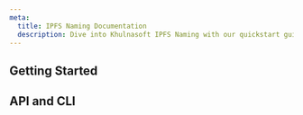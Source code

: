 ```yaml
---
meta:
  title: IPFS Naming Documentation
  description: Dive into Khulnasoft IPFS Naming with our quickstart guides, how-tos, tutorials and more.
---
```


<ProductHeader
   productName="IPFS Naming"
   productLogo="ipfsNaming"
   description="IPFS Naming is a decentralized protocol for sharing and storing content. Create, maintain and share keys on the IPFS network through Distributed Hash Tables (DHTs)."
   url="/labs/ipfs-naming/quickstart/"
   label="IPFS Naming Quickstart"
/>

## Getting Started

<Grid>
    <SummaryCard
        title="Quickstart"
        icon="rocket"
        description="Learn how to create and import an IPNS key, and update your records in a few steps."
        label="View Quickstart"
        url="/labs/ipfs-naming/quickstart/"
    />
    <SummaryCard
        title="Concepts"
        icon="info"
        description="Core concepts that give you a better understanding of IPFS Naming."
        label="View Concepts"
        url="/labs/ipfs-naming/concepts/"
    />
    <SummaryCard
        title="How Tos"
        icon="help-circle-outline"
        description="Learn how to use IPFS Naming via the Khulnasoft console."
        label="View How-Tos"
        url="/labs/ipfs-naming/how-to/"
    />
</Grid>

## API and CLI
<Grid>
    <DefaultCard
        title="Managing IPFS Naming keys using Kubo"
        url="/labs/ipfs-naming/api-cli/ipfs-manage-keys/"
        label="Read more"
    />
    <DefaultCard
        title="Names operations with the Khulnasoft API/CLI"
        url="/labs/ipfs-naming/api-cli/names-operations/"
        label="Read more"
    />
</Grid>

<ClickableBanner
    productLogo="cli"
    title="IPFS Naming service API"
    description="Manage your data with IPFS Naming using the Khulnasoft API."
    url="https://www.khulnasoft.com/en/developers/api/ipns/ipns-api/"
    label="Go to IPFS Naming service API"
/>
